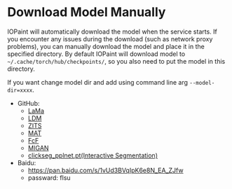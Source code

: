 # Download Model Manually

IOPaint will automatically download the model when the service starts. 
If you encounter any issues during the download (such as network proxy problems), 
you can manually download the model and place it in the specified directory. 
By default IOPaint will download model to `~/.cache/torch/hub/checkpoints/`, so you also need to put the model in this directory.

If you want change model dir  and add using command line arg `--model-dir=xxxx`.

- GitHub:
  - [LaMa](https://github.com/Sanster/models/releases/tag/add_big_lama)
  - [LDM](https://github.com/Sanster/models/releases/tag/add_ldm)
  - [ZITS](https://github.com/Sanster/models/releases/tag/add_zits)
  - [MAT](https://github.com/Sanster/models/releases/tag/add_mat)
  - [FcF](https://github.com/Sanster/models/releases/tag/add_fcf)
  - [MIGAN](https://github.com/Sanster/models/releases/tag/migan)
  - [clickseg_pplnet.pt(Interactive Segmentation)](https://github.com/Sanster/models/releases/tag/clickseg_pplnet)
- Baidu:
  - https://pan.baidu.com/s/1vUd3BVqIpK6e8N_EA_ZJfw
  - passward: flsu
